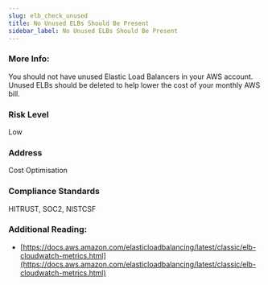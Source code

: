 ```yaml
---
slug: elb_check_unused
title: No Unused ELBs Should Be Present
sidebar_label: No Unused ELBs Should Be Present
---
```


### More Info:

You should not have unused Elastic Load Balancers in your AWS account. Unused ELBs should be deleted to help lower the cost of your monthly AWS bill.

### Risk Level

Low

### Address

Cost Optimisation

### Compliance Standards

HITRUST, SOC2, NISTCSF

### Additional Reading:

- [https://docs.aws.amazon.com/elasticloadbalancing/latest/classic/elb-cloudwatch-metrics.html](https://docs.aws.amazon.com/elasticloadbalancing/latest/classic/elb-cloudwatch-metrics.html) 

